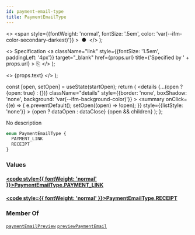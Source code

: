 ```yaml
---
id: payment-email-type
title: PaymentEmailType
---
```


  <>
    <span
      style={{fontWeight: 'normal', fontSize: '.5em', color: 'var(--ifm-color-secondary-darkest)'}}
    >
      &nbsp;●&nbsp;
    </span>
  </>
);

  <>
    Specification
    <a
      className="link"
      style={{fontSize: '1.5em', paddingLeft: '4px'}}
      target="_blank"
      href={props.url}
      title={'Specified by ' + props.url}
    >
      ⎘
    </a>
  </>
);

  <>
    <span className={props.class}>{props.text}</span>
  </>
);


  const [open, setOpen] = useState(startOpen);
  return (
    <details
      {...(open ? {open: true} : {})}
      className="details"
      style={{border: 'none', boxShadow: 'none', background: 'var(--ifm-background-color)'}}
    >
      <summary
        onClick={(e) => {
          e.preventDefault();
          setOpen((open) => !open);
        }}
        style={{listStyle: 'none'}}
      >
        {open ? dataOpen : dataClose}
      </summary>
      {open && children}
    </details>
  );
};

No description

```graphql
enum PaymentEmailType {
  PAYMENT_LINK
  RECEIPT
}
```

### Values

#### [<code style={{ fontWeight: 'normal' }}>PaymentEmailType.<b>PAYMENT_LINK</b></code>](#)

#### [<code style={{ fontWeight: 'normal' }}>PaymentEmailType.<b>RECEIPT</b></code>](#)

### Member Of

[`paymentEmailPreview`](/docs/apis/graphql/operations/queries/payment-email-preview.mdx) <Badge class="badge badge--secondary badge--relation" text="query"/><Bullet />[`previewPaymentEmail`](/docs/apis/graphql/operations/queries/preview-payment-email.mdx) <Badge class="badge badge--secondary badge--relation" text="query"/>
